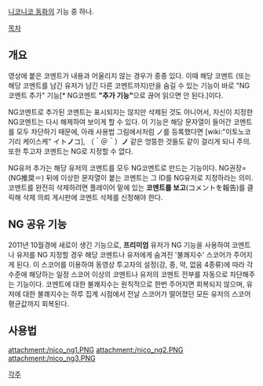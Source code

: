 [[니코니코 동화]]의 기능 중 하나.

[[목차]]
== 개요 ==
영상에 붙은 코멘트가 내용과 어울리지 않는 경우가 종종 있다. 이때 해당 코멘트 (또는 해당 코멘트를 남긴 유저가 남긴 다른 코멘트까지)만을 숨길 수 있는 기능이 바로 "NG코멘트 추가" 기능[* NG코멘트 '''"추가 기능"'''으로 끊어 읽으면 안 된다.]이다.

NG코멘트로 추가된 코멘트는 표시되지는 않지만 삭제된 것도 아니어서, 자신이 지정한 NG코멘트는 다시 해제하여 보이게 할 수 있다.
이 기능은 해당 문자열이 들어간 코멘트를 모두 차단하기 때문에, 아래 사용법 그림에서처럼 ノ를 등록했다면 [wiki:"이토노코기리 케이스케" イト'''ノ'''コ], （＾＠＾）'''ノ''' 같은 엉뚱한 것들도 같이 걸리게 되니 주의.
또한 투고자 코멘트는 NG로 지정할 수 없다.

NG유저 추가는 해당 유저의 코멘트를 모두 NG코멘트로 만드는 기능이다. NG권장=(NG推奨＝) 뒤에 이상한 문자열이 붙는 코멘트는 그 ID를 NG유저로 지정하라는 의미.
코멘트를 완전히 삭제하려면 플레이어 밑에 있는 '''코멘트를 보고'''(コメントを報告)를 클릭해 삭제 의뢰 게시판에 코멘트 삭제를 신청해야 한다.

== NG 공유 기능 ==
2011년 10월경에 새로이 생긴 기능으로, '''프리미엄''' 유저가 NG 기능을 사용하여 코멘트나 유저를 NG 지정할 경우 해당 코멘트나 유저에게 숨겨진 '불쾌지수' 스코어가 주어지게 된다. 이 스코어를 이용하여 동영상 투고자의 설정(강, 중, 약, 없음 4종류)에 따라 각 수준에 해당하는 일정 스코어 이상의 코멘트나 유저의 코멘트 전부를 자동으로 차단해주는 기능이다. 코멘트에 대한 불쾌지수는 원칙적으로 한번 주어지면 회복되지 않으며, 유저에 대한 불쾌지수는 하루 집계 시점에서 전날 스코어가 떨어졌던 모든 유저의 스코어 평균값까지 회복된다.

== 사용법 ==
attachment:/nico_ng1.PNG
attachment:/nico_ng2.PNG
attachment:/nico_ng3.PNG

[[각주]]
